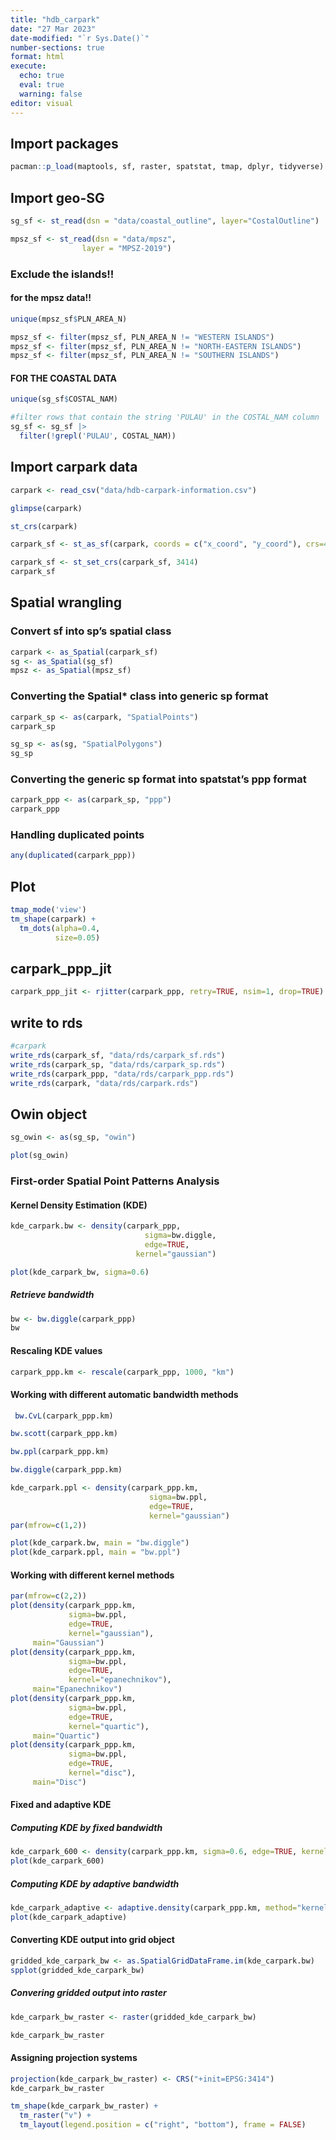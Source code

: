 ```yaml
---
title: "hdb_carpark"
date: "27 Mar 2023"
date-modified: "`r Sys.Date()`"
number-sections: true
format: html
execute: 
  echo: true
  eval: true
  warning: false
editor: visual
---
```


## Import packages

```r
pacman::p_load(maptools, sf, raster, spatstat, tmap, dplyr, tidyverse)
```

## Import geo-SG

```r
sg_sf <- st_read(dsn = "data/coastal_outline", layer="CostalOutline")
```

```r
mpsz_sf <- st_read(dsn = "data/mpsz", 
                layer = "MPSZ-2019")
```

### Exclude the islands!!

#### for the mpsz data!!

```r
unique(mpsz_sf$PLN_AREA_N)
```

```r
mpsz_sf <- filter(mpsz_sf, PLN_AREA_N != "WESTERN ISLANDS")
mpsz_sf <- filter(mpsz_sf, PLN_AREA_N != "NORTH-EASTERN ISLANDS")
mpsz_sf <- filter(mpsz_sf, PLN_AREA_N != "SOUTHERN ISLANDS")
```

#### FOR THE COASTAL DATA

```r
unique(sg_sf$COSTAL_NAM)
```

```r
#filter rows that contain the string 'PULAU' in the COSTAL_NAM column
sg_sf <- sg_sf |> 
  filter(!grepl('PULAU', COSTAL_NAM))
```

## Import carpark data

```r
carpark <- read_csv("data/hdb-carpark-information.csv")
```

```r
glimpse(carpark)
```

```r
st_crs(carpark)
```

```r

carpark_sf <- st_as_sf(carpark, coords = c("x_coord", "y_coord"), crs=4326)

carpark_sf <- st_set_crs(carpark_sf, 3414)
carpark_sf

```

## Spatial wrangling

### Convert sf into sp's spatial class

```r
carpark <- as_Spatial(carpark_sf)
sg <- as_Spatial(sg_sf)
mpsz <- as_Spatial(mpsz_sf)
```

### Converting the Spatial\* class into generic sp format

```r
carpark_sp <- as(carpark, "SpatialPoints")
carpark_sp
```

```r
sg_sp <- as(sg, "SpatialPolygons")
sg_sp
```

### Converting the generic sp format into spatstat's ppp format

```r
carpark_ppp <- as(carpark_sp, "ppp")
carpark_ppp
```

### Handling duplicated points

```r
any(duplicated(carpark_ppp))
```

## Plot

```r
tmap_mode('view')
tm_shape(carpark) +
  tm_dots(alpha=0.4, 
          size=0.05)
```

## carpark_ppp_jit

```r
carpark_ppp_jit <- rjitter(carpark_ppp, retry=TRUE, nsim=1, drop=TRUE)
```

## write to rds

```r
#carpark
write_rds(carpark_sf, "data/rds/carpark_sf.rds")
write_rds(carpark_sp, "data/rds/carpark_sp.rds")
write_rds(carpark_ppp, "data/rds/carpark_ppp.rds")
write_rds(carpark, "data/rds/carpark.rds")
```

## Owin object

```r
sg_owin <- as(sg_sp, "owin")
```

```r
plot(sg_owin)
```

### First-order Spatial Point Patterns Analysis

#### Kernel Density Estimation (KDE)

```r
kde_carpark.bw <- density(carpark_ppp,
                              sigma=bw.diggle,
                              edge=TRUE,
                            kernel="gaussian") 
```

```r
plot(kde_carpark_bw, sigma=0.6)
```

##### Retrieve bandwidth 

```r
bw <- bw.diggle(carpark_ppp)
bw
```

#### Rescaling KDE values

```r
carpark_ppp.km <- rescale(carpark_ppp, 1000, "km")
```

#### Working with different automatic bandwidth methods

```r
 bw.CvL(carpark_ppp.km)
```

```r
bw.scott(carpark_ppp.km)
```

```r
bw.ppl(carpark_ppp.km)
```

```r
bw.diggle(carpark_ppp.km)
```

```r
kde_carpark.ppl <- density(carpark_ppp.km, 
                               sigma=bw.ppl, 
                               edge=TRUE,
                               kernel="gaussian")
par(mfrow=c(1,2))

plot(kde_carpark.bw, main = "bw.diggle")
plot(kde_carpark.ppl, main = "bw.ppl")
```

#### Working with different kernel methods

```r
par(mfrow=c(2,2))
plot(density(carpark_ppp.km, 
             sigma=bw.ppl, 
             edge=TRUE, 
             kernel="gaussian"), 
     main="Gaussian")
plot(density(carpark_ppp.km, 
             sigma=bw.ppl, 
             edge=TRUE, 
             kernel="epanechnikov"), 
     main="Epanechnikov")
plot(density(carpark_ppp.km, 
             sigma=bw.ppl, 
             edge=TRUE, 
             kernel="quartic"), 
     main="Quartic")
plot(density(carpark_ppp.km, 
             sigma=bw.ppl, 
             edge=TRUE, 
             kernel="disc"), 
     main="Disc")
```
#### Fixed and adaptive KDE

##### Computing KDE by fixed bandwidth

```r
kde_carpark_600 <- density(carpark_ppp.km, sigma=0.6, edge=TRUE, kernel="gaussian")
plot(kde_carpark_600)
```
##### Computing KDE by adaptive bandwidth

```r
kde_carpark_adaptive <- adaptive.density(carpark_ppp.km, method="kernel")
plot(kde_carpark_adaptive)
```

#### Converting KDE output into grid object

```r
gridded_kde_carpark_bw <- as.SpatialGridDataFrame.im(kde_carpark.bw)
spplot(gridded_kde_carpark_bw)
```

##### Convering gridded output into raster

```r
kde_carpark_bw_raster <- raster(gridded_kde_carpark_bw)
```

```r
kde_carpark_bw_raster
```

#### Assigning projection systems

```r
projection(kde_carpark_bw_raster) <- CRS("+init=EPSG:3414")
kde_carpark_bw_raster
```
```r
tm_shape(kde_carpark_bw_raster) + 
  tm_raster("v") +
  tm_layout(legend.position = c("right", "bottom"), frame = FALSE)
```
